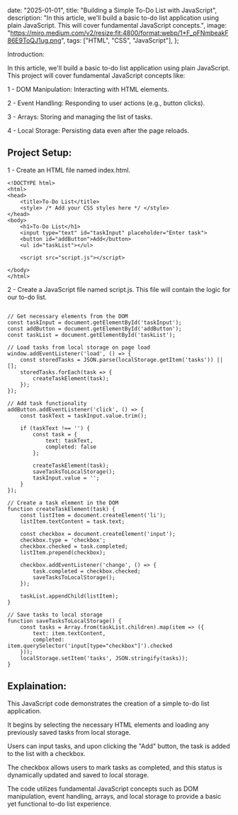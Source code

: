 

  date: "2025-01-01",
  title: "Building a Simple To-Do List with JavaScript",
  description:
    "In this article, we'll build a basic to-do list application using plain JavaScript. This will cover fundamental JavaScript concepts.",
  image:
    "https://miro.medium.com/v2/resize:fit:4800/format:webp/1*F_pFNmbeakF86E9ToQJ1ug.png",
  tags: ["HTML", "CSS", "JavaScript"],
};


Introduction:

In this article, we'll build a basic to-do list application using plain JavaScript. This project will cover fundamental JavaScript concepts like:

1 - DOM Manipulation: Interacting with HTML elements.

2 - Event Handling: Responding to user actions (e.g., button clicks).

3 - Arrays: Storing and managing the list of tasks.

4 - Local Storage: Persisting data even after the page reloads.

## Project Setup:

1 - Create an HTML file named index.html.

<CodeWindow title="index.html">

```TSX
<!DOCTYPE html>
<html>
<head>
    <title>To-Do List</title>
    <style> /* Add your CSS styles here */ </style>
</head>
<body>
    <h1>To-Do List</h1>
    <input type="text" id="taskInput" placeholder="Enter task">
    <button id="addButton">Add</button>
    <ul id="taskList"></ul>

    <script src="script.js"></script>

</body>
</html>
```

</CodeWindow>

2 - Create a JavaScript file named script.js. This file will contain the logic for our to-do list.

<CodeWindow title="script.js">

```TSX

// Get necessary elements from the DOM
const taskInput = document.getElementById('taskInput');
const addButton = document.getElementById('addButton');
const taskList = document.getElementById('taskList');

// Load tasks from local storage on page load
window.addEventListener('load', () => {
    const storedTasks = JSON.parse(localStorage.getItem('tasks')) || [];
    storedTasks.forEach(task => {
        createTaskElement(task);
    });
});

// Add task functionality
addButton.addEventListener('click', () => {
    const taskText = taskInput.value.trim();

    if (taskText !== '') {
        const task = {
            text: taskText,
            completed: false
        };

        createTaskElement(task);
        saveTasksToLocalStorage();
        taskInput.value = '';
    }
});

// Create a task element in the DOM
function createTaskElement(task) {
    const listItem = document.createElement('li');
    listItem.textContent = task.text;

    const checkbox = document.createElement('input');
    checkbox.type = 'checkbox';
    checkbox.checked = task.completed;
    listItem.prepend(checkbox);

    checkbox.addEventListener('change', () => {
        task.completed = checkbox.checked;
        saveTasksToLocalStorage();
    });

    taskList.appendChild(listItem);
}

// Save tasks to local storage
function saveTasksToLocalStorage() {
    const tasks = Array.from(taskList.children).map(item => ({
        text: item.textContent,
        completed: item.querySelector('input[type="checkbox"]').checked
    }));
    localStorage.setItem('tasks', JSON.stringify(tasks));
}

```

</CodeWindow>

## Explaination:

This JavaScript code demonstrates the creation of a simple to-do list application.

It begins by selecting the necessary HTML elements and loading any previously saved tasks from local storage.

Users can input tasks, and upon clicking the "Add" button, the task is added to the list with a checkbox.

The checkbox allows users to mark tasks as completed, and this status is dynamically updated and saved to local storage.

The code utilizes fundamental JavaScript concepts such as DOM manipulation, event handling, arrays, and local storage to provide a basic yet functional to-do list experience.
